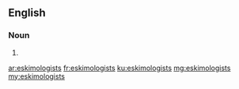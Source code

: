 ==English==

===Noun===
{{head|en|plural}}

# {{plural of|eskimologist|lang=en}}

[[ar:eskimologists]]
[[fr:eskimologists]]
[[ku:eskimologists]]
[[mg:eskimologists]]
[[my:eskimologists]]